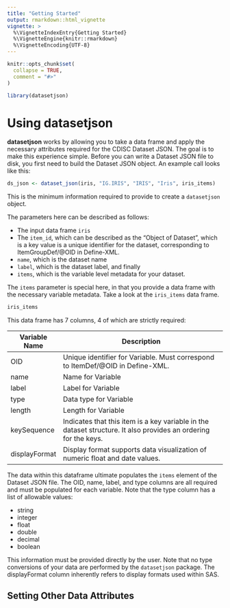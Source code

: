 ```yaml
---
title: "Getting Started"
output: rmarkdown::html_vignette
vignette: >
  %\VignetteIndexEntry{Getting Started}
  %\VignetteEngine{knitr::rmarkdown}
  %\VignetteEncoding{UTF-8}
---
```


```r
knitr::opts_chunk$set(
  collapse = TRUE,
  comment = "#>"
)
```

```r
library(datasetjson)
```

# Using **datasetjson**

**datasetjson** works by allowing you to take a data frame and apply the necessary attributes required for the CDISC Dataset JSON. The goal is to make this experience simple. Before you can write a Dataset JSON file to disk, you first need to build the Dataset JSON object. An example call looks like this:

```r
ds_json <- dataset_json(iris, "IG.IRIS", "IRIS", "Iris", iris_items)
```

This is the minimum information required to provide to create a `datasetjson` object. 

The parameters here can be described as follows:

- The input data frame `iris`
- The `item_id`, which can be described as the "Object of Dataset", which is a key value is a unique identifier for the dataset, corresponding to ItemGroupDef/@OID in Define-XML.
- `name`, which is the dataset name
- `label`, which is the dataset label, and finally
- `items`, which is the variable level metadata for your dataset.

The `items` parameter is special here, in that you provide a data frame with the necessary variable metadata. Take a look at the `iris_items` data frame. 

```r
iris_items
```

This data frame has 7 columns, 4 of which are strictly required:

| **Variable Name** | **Description**                                                                                                 |
|-------------------|-----------------------------------------------------------------------------------------------------------------|
| OID               | Unique identifier for Variable. Must correspond to ItemDef/@OID in Define-XML.                                  |
| name              | Name for Variable                                                                                               |
| label             | Label for Variable                                                                                              |
| type              | Data type for Variable                                                                                          |
| length            | Length for Variable                                                                                             |
| keySequence       | Indicates that this item is a key variable in the dataset structure. It also provides an ordering for the keys. |
| displayFormat     | Display format supports data visualization of numeric float and date values.                                    |

The data within this dataframe ultimate populates the `items` element of the Dataset JSON file. The OID, name, label, and type columns are all required and must be populated for each variable. Note that the type column has a list of allowable values:

- string
- integer
- float
- double
- decimal
- boolean

This information must be provided directly by the user. Note that no type conversions of your data are performed by the `datasetjson` package. The displayFormat column inherently refers to display formats used within SAS. 

## Setting Other Data Attributes
